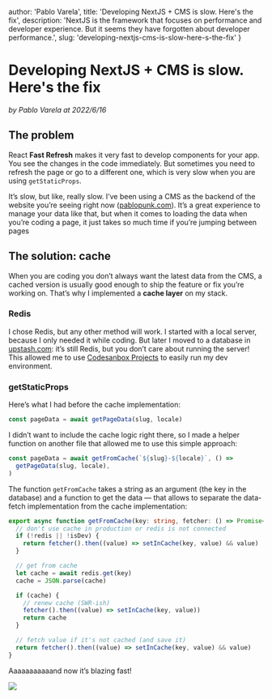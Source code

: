 

  author: 'Pablo Varela',
  title: 'Developing NextJS + CMS is slow. Here\'s the fix',
  description: 'NextJS is the framework that focuses on performance and developer experience. But it seems they have forgotten about developer performance.',
  slug: 'developing-nextjs-cms-is-slow-here-s-the-fix'
}

# Developing NextJS + CMS is slow. Here's the fix

<i className="text-xs text-neutral-8">by Pablo Varela at 2022/6/16</i>

<FeatureImage src="https://ik.imagekit.io/pablopunk/posts/developing-nextjs-cms-is-slow-here-s-the-fix.gif?updatedAt=1698057165875" alt="Developing NextJS + CMS is slow. Here's the fix" />

## **The problem**

React **Fast Refresh** makes it very fast to develop components for your app. You see the changes in the code immediately. But sometimes you need to refresh the page or go to a different one, which is very slow when you are using `getStaticProps`.

It’s slow, but like, really slow. I’ve been using a CMS as the backend of the website you’re seeing right now ([pablopunk.com](http://pablopunk.com)). It’s a great experience to manage your data like that, but when it comes to loading the data when you’re coding a page, it just takes so much time if you’re jumping between pages

## The solution: cache

When you are coding you don’t always want the latest data from the CMS, a cached version is usually good enough to ship the feature or fix you’re working on. That’s why I implemented a **cache layer** on my stack.

### Redis

I chose Redis, but any other method will work. I started with a local server, because I only needed it while coding. But later I moved to a database in [upstash.com](http://upstash.com): it’s still Redis, but you don’t care about running the server! This allowed me to use [Codesanbox Projects](https://projects.codesandbox.io/) to easily run my dev environment.

### getStaticProps

Here’s what I had before the cache implementation:

~~~ts
const pageData = await getPageData(slug, locale)
~~~

I didn’t want to include the cache logic right there, so I made a helper function on another file that allowed me to use this simple approach:

~~~ts
const pageData = await getFromCache(`${slug}-${locale}`, () =>
  getPageData(slug, locale),
)
~~~

The function `getFromCache` takes a string as an argument (the key in the database) and a function to get the data — that allows to separate the data-fetch implementation from the cache implementation:

~~~ts
export async function getFromCache(key: string, fetcher: () => Promise<any>) {
  // don't use cache in production or redis is not connected
  if (!redis || !isDev) {
    return fetcher().then((value) => setInCache(key, value) && value)
  }

  // get from cache
  let cache = await redis.get(key)
  cache = JSON.parse(cache)

  if (cache) {
    // renew cache (SWR-ish)
    fetcher().then((value) => setInCache(key, value))
    return cache
  }

  // fetch value if it's not cached (and save it)
  return fetcher().then((value) => setInCache(key, value) && value)
}
~~~

Aaaaaaaaaaand now it’s blazing fast!

![](https://a.storyblok.com/f/113260/800x520/75f06711cd/fast-nextjs-cache.gif)
